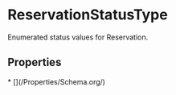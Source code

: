 # ReservationStatusType

Enumerated status values for Reservation.

## Properties

<Grid>
* [](/Properties/Schema.org/)

</Grid>

